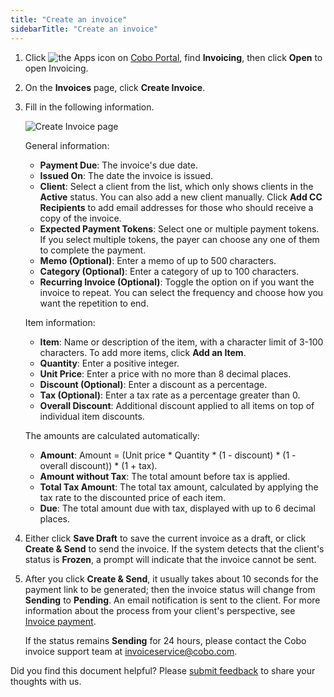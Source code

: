 ```yaml
---
title: "Create an invoice"
sidebarTitle: "Create an invoice"
---
```

1. Click <img src="/en/images/common/icon_apps.svg" className="icon" alt="the Apps icon"/> on [Cobo Portal](https://portal.cobo.com/login), find **Invoicing**, then click **Open** to open Invoicing.
2. On the **Invoices** page, click **Create Invoice**. 
3. Fill in the following information.

    <img src="/en/images/portal-apps/invoicing/create_invoice.png" className="screenshot_full_screen" alt="Create Invoice page"/>
    
    General information:
    - **Payment Due**: The invoice's due date.
    - **Issued On**: The date the invoice is issued.
    - **Client**: Select a client from the list, which only shows clients in the **Active** status. You can also add a new client manually. Click **Add CC Recipients** to add email addresses for those who should receive a copy of the invoice.
    - **Expected Payment Tokens**: Select one or multiple payment tokens. If you select multiple tokens, the payer can choose any one of them to complete the payment.
    - **Memo (Optional)**: Enter a memo of up to 500 characters.
    - **Category (Optional)**: Enter a category of up to 100 characters.
    - **Recurring Invoice (Optional)**: Toggle the option on if you want the invoice to repeat. You can select the frequency and choose how you want the repetition to end.

    Item information:
    - **Item**: Name or description of the item, with a character limit of 3-100 characters. To add more items, click **Add an Item**.
    - **Quantity**: Enter a positive integer.
    - **Unit Price**: Enter a price with no more than 8 decimal places.
    - **Discount (Optional)**: Enter a discount as a percentage.
    - **Tax (Optional)**: Enter a tax rate as a percentage greater than 0. 
    - **Overall Discount**: Additional discount applied to all items on top of individual item discounts. 

    The amounts are calculated automatically:

    - **Amount**: Amount = (Unit price * Quantity * (1 - discount) * (1 - overall discount)) * (1 + tax).
    - **Amount without Tax**: The total amount before tax is applied.
    - **Total Tax Amount**: The total tax amount, calculated by applying the tax rate to the discounted price of each item.
    - **Due**: The total amount due with tax, displayed with up to 6 decimal places.

4. Either click **Save Draft** to save the current invoice as a draft, or click **Create & Send** to send the invoice. If the system detects that the client's status is **Frozen**, a prompt will indicate that the invoice cannot be sent.
5. After you click **Create & Send**, it usually takes about 10 seconds for the payment link to be generated; then the invoice status will change from **Sending** to **Pending**. An email notification is sent to the client. For more information about the process from your client's perspective, see [Invoice payment](/en/apps/invoicing/payment).

    <Note>If the status remains **Sending** for 24 hours, please contact the Cobo invoice support team at [invoiceservice@cobo.com](mailto:invoiceservice@cobo.com).</Note>

<Tip>Did you find this document helpful? Please [submit feedback](https://forms.zohopublic.com/cobo/form/DocumentFeedbackForm/formperma/QvLOhxJv1_JMsJ-1dleZ8Itb_7rzN-LtgvsDdxosoVI?referrername=manuals) to share your thoughts with us.</Tip>